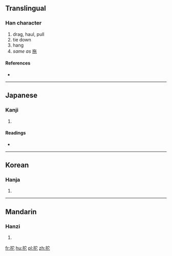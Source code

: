 {{also|拖}}
==Translingual==

===Han character===
{{Han char|rn=64|rad=手|as=05|sn=8|four=|canj=手十心 (QJP)}}

# drag, haul, pull
# tie down
# hang
# ''same as'' [[拖]]
====References====
* {{Han ref|kx=0426.020|dkj=11960|dj=0774.040|hdz=31858.070|uh=62D5|ud=25301}}

----

==Japanese==

===Kanji===
{{ja-kanji|grade=|rs=手05}}

# {{defn|lang=ja|sort=手05}}

====Readings====
* {{ja-readings|on=[[た]] (ta), [[だ]] (da), [[い]] (i)|kun=[[ひく]] (hiku)}}

----

==Korean==

===Hanja===
{{ko-hanja|hangeul=타|eumhun=|rv=ta|mr=t'a|y=tha}}

# {{defn|lang=ko|sort=手05}}

----

==Mandarin==

===Hanzi===
{{cmn-hanzi|pin=[[ào]] ([[ao4]]), [[niù]] ([[niu4]]), [[tuō]] ([[tuo1]])|wg=ao<sup>4</sup>, niu<sup>4</sup>, t'o<sup>1</sup>}}

# {{defn|lang=cmn|sort=手05}}

[[fr:拕]]
[[hu:拕]]
[[pl:拕]]
[[zh:拕]]